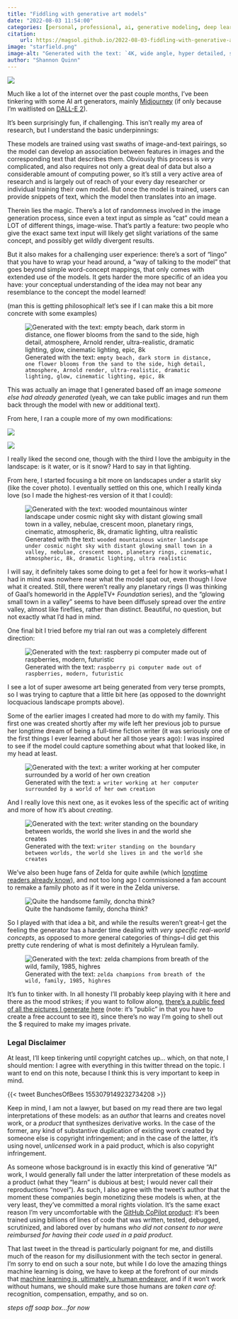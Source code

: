 ```yaml
---
title: "Fiddling with generative art models"
date: "2022-08-03 11:54:00"
categories: [personal, professional, ai, generative modeling, deep learning, raspberry pi, legal disclaimer, zelda, family]
citation:
    url: https://magsol.github.io/2022-08-03-fiddling-with-generative-art
image: "starfield.png"
image-alt: "Generated with the text: `4K, wide angle, hyper detailed, starfield, nighttime sky, crescent moons, stars, nebulae, cosmic` by MidjourneyAI."
author: "Shannon Quinn"
---
```

![](starfield.png){.preview-image fig-alt="Generated with the text: `4K, wide angle, hyper detailed, starfield, nighttime sky, crescent moons, stars, nebulae, cosmic` by MidjourneyAI."}

Much like a lot of the internet over the past couple months, I've been tinkering with some AI art generators, mainly [Midjourney](https://www.midjourney.com/) (if only because I'm waitlisted on [DALL-E 2](https://openai.com/dall-e-2/)).

It's been surprisingly fun, if challenging. This isn't really my area of research, but I understand the basic underpinnings:

These models are trained using vast swaths of image-and-text pairings, so the model can develop an association between features in images and the corresponding text that describes them. Obviously this process is _very_ complicated, and also requires not only a great deal of data but also a considerable amount of computing power, so it's still a very active area of research and is largely out of reach of your every day researcher or individual training their own model. But once the model is trained, users can provide snippets of text, which the model then translates into an image.

Therein lies the magic. There's a lot of randomness involved in the image generation process, since even a text input as simple as "cat" could mean a LOT of different things, image-wise. That's partly a feature: two people who give the exact same text input will likely get slight variations of the same concept, and possibly get wildly divergent results.

But it also makes for a challenging user experience: there's a sort of "lingo" that you have to wrap your head around, a "way of talking to the model" that goes beyond simple word-concept mappings, that only comes with extended use of the models. It gets harder the more specific of an idea you have: your conceptual understanding of the idea may not bear any resemblance to the concept the model learned!

(man this is getting philosophical! let's see if I can make this a bit more concrete with some examples)

![Generated with the text: `empty beach, dark storm in distance, one flower blooms from the sand to the side, high detail, atmosphere, Arnold render, ultra-realistic, dramatic lighting, glow, cinematic lighting, epic, 8k`](empty_beach_v1.png){fig-alt="Generated with the text: `empty beach, dark storm in distance, one flower blooms from the sand to the side, high detail, atmosphere, Arnold render, ultra-realistic, dramatic lighting, glow, cinematic lighting, epic, 8k` by MidjourneyAI."}

This was actually an image that I generated based off an image *someone else had already generated* (yeah, we can take public images and run them back through the model with new or additional text).

From here, I ran a couple more of my own modifications:

![](empty_beach_v2.png){fig-alt="Generated by MidjourneyAI."}

![](empty_beach_v3.png){fig-alt="Generated by MidjourneyAI."}

I really liked the second one, though with the third I love the ambiguity in the landscape: is it water, or is it snow? Hard to say in that lighting.

From here, I started focusing a bit more on landscapes under a starlit sky (like the cover photo). I eventually settled on this one, which I really kinda love (so I made the highest-res version of it that I could):

![Generated with the text: `wooded mountainous winter landscape under cosmic night sky with distant glowing small town in a valley, nebulae, crescent moon, planetary rings, cinematic, atmospheric, 8k, dramatic lighting, ultra realistic`](mountains_starfield.png){fig-alt="Generated with the text: `wooded mountainous winter landscape under cosmic night sky with distant glowing small town in a valley, nebulae, crescent moon, planetary rings, cinematic, atmospheric, 8k, dramatic lighting, ultra realistic` by MidjourneyAI."}

I will say, it definitely takes some doing to get a feel for how it works--what I had in mind was nowhere near what the model spat out, even though I *love* what it created. Still, there weren't really any planetary rings (I was thinking of Gaal's homeworld in the AppleTV+ *Foundation* series), and the "glowing small town in a valley" seems to have been diffusely spread over the *entire* valley, almost like fireflies, rather than distinct. Beautiful, no question, but not exactly what I'd had in mind.

One final bit I tried before my trial ran out was a completely different direction:

![Generated with the text: `raspberry pi computer made out of raspberries, modern, futuristic`](rpi_madeof_raspberries.png){fig-alt="Generated with the text: `raspberry pi computer made out of raspberries, modern, futuristic` by MidjourneyAI."}

I see a lot of super awesome art being generated from very terse prompts, so I was trying to capture that a little bit here (as opposed to the downright locquacious landscape prompts above).

Some of the earlier images I created had more to do with my family. This first one was created shortly after my wife left her previous job to pursue her longtime dream of being a full-time fiction writer (it was seriously one of the first things I ever learned about her all those years ago): I was inspired to see if the model could capture something about what that looked like, in my head at least.

![Generated with the text: `a writer working at her computer surrounded by a world of her own creation`](writer.png){fig-alt="Generated with the text: `a writer working at her computer surrounded by a world of her own creation` by MidjourneyAI."}

And I really love this next one, as it evokes less of the specific act of writing and more of how it's about *creating*.

![Generated with the text: `writer standing on the boundary between worlds, the world she lives in and the world she creates`](creator.png){fig-alt="Generated with the text: `writer standing on the boundary between worlds, the world she lives in and the world she creates` by MidjourneyAI."}

We've also been huge fans of Zelda for quite awhile (which [longtime readers already know](https://magsol.github.io/tag/zelda.html)), and not too long ago I commissioned a fan account to remake a family photo as if it were in the Zelda universe. 

![Quite the handsome family, doncha think?](commission.png){fig-alt="Commissioned artwork of our own family, redrawn to look like we live in the Zelda universe."}

So I played with that idea a bit, and while the results weren't great--I get the feeling the generator has a harder time dealing with *very specific real-world concepts*, as opposed to more general categories of things--I did get this pretty cute rendering of what is most definitely a Hyrulean family.

![Generated with the text: `zelda champions from breath of the wild, family, 1985, highres`](zelda.png){fig-alt="Generated with the text: `zelda champions from breath of the wild, family, 1985, highres` by MidjourneyAI."}

It's fun to tinker with. In all honesty I'll probably keep playing with it here and there as the mood strikes; if you want to follow along, [there's a public feed of all the pictures I generate here](https://www.midjourney.com/app/users/730084120558043179/) (note: it's "public" in that you have to create a free account to see it), since there's no way I'm going to shell out the $ required to make my images private.

### Legal Disclaimer

At least, I'll keep tinkering until copyright catches up... which, on that note, I should mention: I agree with everything in this twitter thread on the topic. I want to end on this note, because I think this is very important to keep in mind.

{{< tweet BunchesOfBees 1553079149232734208 >}}

Keep in mind, I am not a lawyer, but based on my read there are two legal interpretations of these models: as an *author* that learns and creates novel work, or a *product* that synthesizes derivative works. In the case of the former, any kind of substantive duplication of existing work created by someone else is copyright infringement; and in the case of the latter, it's using novel, *unlicensed* work in a paid product, which is also copyright infringement.

As someone whose background is in exactly this kind of generative "AI" work, I would generally fall under the latter interpretation of these models as a product (what they "learn" is dubious at best; I would never call their reproductions "novel"). As such, I also agree with the tweet's author that the moment these companies begin monetizing these models is when, at the very least, they've committed a moral rights violation. It's the same exact reason I'm very uncomfortable with the [GitHub CoPilot product](https://github.com/features/copilot): it's been trained using billions of lines of code that was written, tested, debugged, scrutinized, and labored over by humans *who did not consent to nor were reimbursed for having their code used in a paid product*.

That last tweet in the thread is particularly poignant for me, and distills much of the reason for my disillusionment with the tech sector in general. I'm sorry to end on such a sour note, but while I do love the amazing things machine learning is doing, we have to keep at the forefront of our minds that [machine learning is, ultimately, a human endeavor](https://vicki.substack.com/p/neural-nets-are-just-people-all-the), and if it won't work without humans, we should make sure those humans are *taken care of*: recognition, compensation, empathy, and so on.

*steps off soap box...for now*
